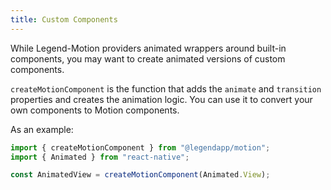 ```yaml
---
title: Custom Components
---
```


While Legend-Motion providers animated wrappers around built-in components, you may want to create animated versions of custom components.

`createMotionComponent` is the function that adds the `animate` and `transition` properties and creates the animation logic. You can use it to convert your own components to Motion components.

As an example:

```js
import { createMotionComponent } from "@legendapp/motion";
import { Animated } from "react-native";

const AnimatedView = createMotionComponent(Animated.View);
```

